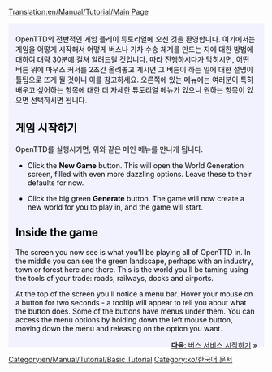 [[Translation:en/Manual/Tutorial/Main Page]]
{{ko/번역|origin= en/Manual/Tutorial/Main Page
|from  = en
|to    = ko
|Percentage = 20
}}

{{en/Tabs|5|1
|ko/Manual/Tutorial/Main Page|1. 시작하기<!--
-->|ko/Manual/Tutorial/버스|2. 버스<!--
-->|ko/튜토리얼/기차|3. 기차<!--
-->|ko/튜토리얼/항공기|4. 항공기<!--
-->|ko/튜토리얼/결론|5. 결론}}
<div style="padding:.5em 1em 1em 1em; border-top:none; background-color:#f1f2fe; color:#000;">
{{ko/Manual/Tutorial/튜토리얼}}
OpenTTD의 전반적인 게임 플레이 튜토리얼에 오신 것을 환영합니다. 여기에서는 게임을 어떻게 시작해서 어떻게 버스나 기차 수송 체계를 만드는 지에 대한 방법에 대하여 대략 30분에 걸쳐 알려드릴 것입니다. 따라 진행하시다가 막히시면, 어떤 버튼 위에 마우스 커서를 2초간 올려놓고 계시면 그 버튼이 하는 일에 대한 설명이 툴팁으로 뜨게 될 것이니 이를 참고하세요. 오른쪽에 있는 메뉴에는 여러분이 특히 배우고 싶어하는 항목에 대한 더 자세한 튜토리얼 메뉴가 있으니 원하는 항목이 있으면 선택하시면 됩니다.
==게임 시작하기==
{{en/Phototable|[[File:en/Manual/Main menu new game.png|메인 메뉴/Ko]]|OpenTTD의 메인 메뉴|center}}
OpenTTD를 실행시키면, 위와 같은 메인 메뉴를 만나게 됩니다.


*Click the '''New Game''' button. This will open the World Generation screen, filled with even more dazzling options. Leave these to their defaults for now.
{{en/Phototable|[[File:en/Manual/Worldgenerationdialog.png|World Generation dialog]]|The World Generation dialog. The four images at the top allow you to change the climate. We'll leave all options the way they are for this tutorial.|center}}

*Click the big green '''Generate''' button. The game will now create a new world for you to play in, and the game will start.

==Inside the game==
{{en/Phototable|[[File:en/Manual/Tutorial/Aftergamestart.png|after the start]]|Right after the start of a new game.|right}}
The screen you now see is what you'll be playing all of OpenTTD in. In the middle you can see the green landscape, perhaps with an industry, town or forest here and there. This is the world you'll be taming using the tools of your trade: roads, railways, docks and airports. 

At the top of the screen you'll notice a menu bar. Hover your mouse on a button for two seconds - a tooltip will appear to tell you about what the button does. Some of the buttons have menus under them. You can access the menu options by holding down the left mouse button, moving down the menu and releasing on the option you want.
<br style="clear:both;">


<span style="float: right">[[ko/Manual/Tutorial/버스|'''다음''': 버스 서비스 시작하기]] &raquo;</span>
</div>
[[Category:en/Manual/Tutorial/Basic Tutorial]][[Category:ko/한국어 문서]]
